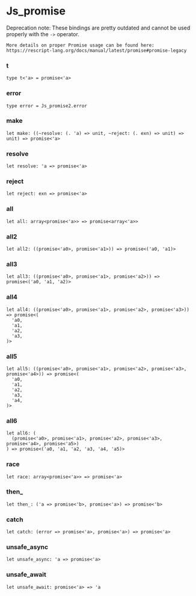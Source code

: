 # Js_promise

Deprecation note: These bindings are pretty outdated and cannot be used
    properly with the `->` operator.

    More details on proper Promise usage can be found here:
    https://rescript-lang.org/docs/manual/latest/promise#promise-legacy

### t


```res sig
type t<'a> = promise<'a>
```

### error


```res sig
type error = Js_promise2.error
```

### make


```res sig
let make: ((~resolve: (. 'a) => unit, ~reject: (. exn) => unit) => unit) => promise<'a>
```

### resolve


```res sig
let resolve: 'a => promise<'a>
```

### reject


```res sig
let reject: exn => promise<'a>
```

### all


```res sig
let all: array<promise<'a>> => promise<array<'a>>
```

### all2


```res sig
let all2: ((promise<'a0>, promise<'a1>)) => promise<('a0, 'a1)>
```

### all3


```res sig
let all3: ((promise<'a0>, promise<'a1>, promise<'a2>)) => promise<('a0, 'a1, 'a2)>
```

### all4


```res sig
let all4: ((promise<'a0>, promise<'a1>, promise<'a2>, promise<'a3>)) => promise<(
  'a0,
  'a1,
  'a2,
  'a3,
)>
```

### all5


```res sig
let all5: ((promise<'a0>, promise<'a1>, promise<'a2>, promise<'a3>, promise<'a4>)) => promise<(
  'a0,
  'a1,
  'a2,
  'a3,
  'a4,
)>
```

### all6


```res sig
let all6: (
  (promise<'a0>, promise<'a1>, promise<'a2>, promise<'a3>, promise<'a4>, promise<'a5>)
) => promise<('a0, 'a1, 'a2, 'a3, 'a4, 'a5)>
```

### race


```res sig
let race: array<promise<'a>> => promise<'a>
```

### then_


```res sig
let then_: ('a => promise<'b>, promise<'a>) => promise<'b>
```

### catch


```res sig
let catch: (error => promise<'a>, promise<'a>) => promise<'a>
```

### unsafe_async


```res sig
let unsafe_async: 'a => promise<'a>
```

### unsafe_await


```res sig
let unsafe_await: promise<'a> => 'a
```
